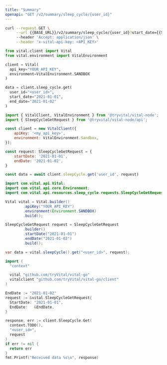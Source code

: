 ```yaml
---
title: "Summary"
openapi: "GET /v2/summary/sleep_cycle/{user_id}"
---
```


<RequestExample>

```bash cURL
curl --request GET \
     --url {{BASE_URL}}/v2/summary/sleep_cycle/{user_id}?start_date={{START_DATE}}&end_date={{END_DATE}} \
     --header 'Accept: application/json' \
     --header 'x-vital-api-key: <API_KEY>'
```

```python Python
from vital.client import Vital
from vital.environment import VitalEnvironment

client = Vital(
  api_key="YOUR_API_KEY",
  environment=VitalEnvironment.SANDBOX
)

data = client.sleep_cycle.get(
  user_id="<user_id>", 
  start_date="2021-01-01", 
  end_date="2021-01-02"
)
```

```javascript Node
import { VitalClient, VitalEnvironment } from '@tryvital/vital-node';
import { SleepCycleGetRequest } from '@tryvital/vital-node/api';

const client = new VitalClient({
    apiKey: '<my_api_key>',
    environment: VitalEnvironment.Sandbox,
});

const request: SleepCycleGetRequest = {
    startDate: '2021-01-01',
    endDate: '2021-01-02',
}

const data = await client.sleepCycle.get('user_id', request)
```

```java Java
import com.vital.api.Vital;
import com.vital.api.core.Environment;
import com.vital.api.resources.sleep_cycle.requests.SleepCycleGetRequest;

Vital vital = Vital.builder()
        .apiKey("YOUR_API_KEY")
        .environment(Environment.SANDBOX)
        .build();

SleepCycleGetRequest request = SleepCycleGetRequest
        .builder()
        .startDate("2021-01-01")
        .endDate("2021-01-02")
        .build();

var data = vital.sleepCycle().get("<user_id>", request);
```

```go Go
import (
  "context"

  vital "github.com/tryVital/vital-go"
  vitalclient "github.com/tryVital/vital-go/client"
)

EndDate := "2021-01-02"
request := &vital.SleepCycleGetRequest{
  StartDate: "2021-01-01",
  EndDate:   &EndDate,
}

response, err := client.SleepCycle.Get(
  context.TODO(), 
  "<user_id>", 
  request
)
if err != nil {
  return err
}
fmt.Printf("Received data %s\n", response)
```

</RequestExample>
